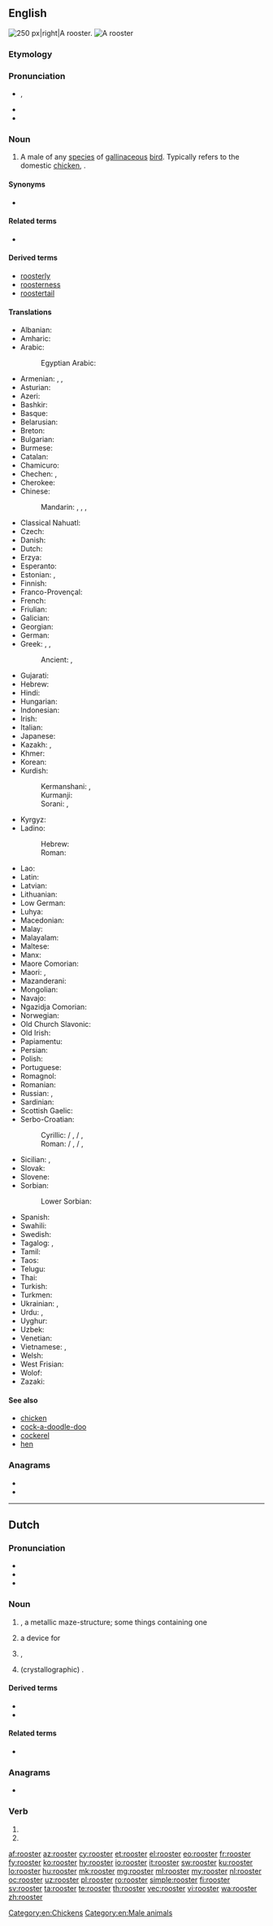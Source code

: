 ==English==
[[Image:Rooster04 adjusted.jpg|thumb|250 px|right|A rooster.]]
[[File:A close-up of rooster 6.JPG|thumb|A rooster]]
{{wikipedia}}

===Etymology===
{{suffix|roost|er|lang=en}}

===Pronunciation===
* {{enPR|roo͞'stər}}, {{IPA|/ˈɹuːstə(ɹ)/|lang=en}}
* {{audio|en-us-rooster.ogg|Audio (US)|lang=en}}
* {{rhymes|uːstə(ɹ)|lang=en}}

===Noun===
{{en-noun}}

# A male of any [[species]] of [[gallinaceous]] [[bird]]. Typically refers to the domestic [[chicken]], {{taxlink|Gallus gallus domesticus|species|noshow=1}}.

====Synonyms====
* {{l|en|cock}}

====Related terms====
* {{l|en|roost}}

====Derived terms====
* [[roosterly]]
* [[roosterness]]
* [[roostertail]]

====Translations====
{{trans-top-also|male domestic fowl|cock}}
* Albanian: {{t|sq|kokosh|m}}
* Amharic: {{t|am|አውራ ዶሮ|sc=Ethi}}
* Arabic: {{t+|ar|ديك|m|tr=dīk}}
*: Egyptian Arabic: {{t|arz|ديك|m|tr=dīk|sc=Arab}}
* Armenian: {{t+|hy|աքլոր}}, {{t+|hy|աքաղաղ}}, {{t|hy|խորոզ|sc=Armn}} {{qualifier|dialectal}}
* Asturian: {{t|ast|gallu|m}}
* Azeri: {{t+|az|xoruz}}
* Bashkir: {{t|ba|әтәс|sc=Cyrl}}
* Basque: {{t|eu|oilarra}}
* Belarusian: {{t|be|пе́вень|m}}
* Breton: {{t+|br|kilhog|m}}
* Bulgarian: {{t+|bg|пете́л|m}}
* Burmese: {{t+|my|ကြက်ဖ|sc=Mymr}}
* Catalan: {{t|ca|gall|m}}
* Chamicuro: {{t|ccc|kayo}}
* Chechen: {{t|ce|боргIал}}, {{t|ce|нIаьна}}
* Cherokee: {{t|chr|ᎠᏨᏯ|sc=Cher}}
* Chinese:
*: Mandarin: {{t|cmn|雄雞|sc=Hani}}, {{t+|cmn|雄鸡|tr=xióngjī|sc=Hani}}, {{t|cmn|公雞|sc=Hani}}, {{t+|cmn|公鸡|tr=gōngjī|sc=Hani}}
* Classical Nahuatl: {{t|nci|Caxtīllān huehxōlōtl}}
* Czech: {{t+|cs|kohout|m}}
* Danish: {{t+|da|hane|c}}
* Dutch: {{t+|nl|haan|m}}
* Erzya: {{t|myv|атякш}}
* Esperanto: {{t|eo|koko}}
* Estonian: {{t+|et|kukk}}, {{t|et|kikas}}
* Finnish: {{t+|fi|kukko}}
* Franco-Provençal: {{t|frp|jal|m}}
* French: {{t+|fr|coq|m}}
* Friulian: {{t|fur|gjal|m}}
* Galician: {{t|gl|galo|m}}
* Georgian: {{t|ka|მამალი}}
* German: {{t+|de|Hahn|m}}
* Greek: {{t+|el|κόκορας|m}}, {{t+|el|πετεινός|m}}, {{qualifier|poetic}} {{t+|el|αλέκτορας|m}}
*: Ancient: {{t|grc|ἀλεκτρυών|m}}, {{t|grc|ἀλέκτωρ}}
* Gujarati: {{t|gu|કૂકડો|m|tr=kūkɖo}}
* Hebrew: {{t+|he|תרנגול|m|tr=tarnegól|sc=Hebr}}
* Hindi: {{t|hi|मुर्ग़ा|m|tr=murġā|sc=Deva}}
* Hungarian: {{t+|hu|kakas}}
* Indonesian: {{t+|id|ayam jago}}
* Irish: {{t+|ga|coileach|m}}
* Italian: {{t+|it|gallo|m}}
* Japanese: {{t|ja|雄鳥|tr=おんどり, ondori|sc=Jpan}}
* Kazakh: {{t|kk|әтеш}}, {{t|kk|қораз}}
* Khmer: {{t|km|មាន់ឈ្មោល|tr=moan cmool|sc=Khmr}}
* Korean: {{t+|ko|수탉|sc=Hang}}
* Kurdish:
*: Kermanshani: {{t|ku|کڵەشێر|sc=ku-Arab|tr=kiłeşêr}}, {{t+|ku|کەڵەشێر|sc=ku-Arab|tr=kełeşêr}}
*: Kurmanji: {{t+|ku|dîk|m}}
*: Sorani: {{t|ckb|کەڵەشێر|tr=kełeşêr}}, {{t|ckb|کەلەباب|tr=kelebab}}
* Kyrgyz: {{t|ky|короз}}
* Ladino:
*: Hebrew: {{t|lad|גאייו|m|sc=Hebr}}
*: Roman: {{t|lad|gayo|m}}
{{trans-mid}}
* Lao: {{t-needed|lo}}
* Latin: {{t+|la|gallus|m}}
* Latvian: {{t|lv|gailis|m}}
* Lithuanian: {{t+|lt|gaidys|m}}
* Low German: {{t|nds|Hahn|m}}
* Luhya: {{t-needed|luy}}
* Macedonian: {{t|mk|петел|m}}
* Malay: {{t|ms|ayam jantan}}
* Malayalam: {{t+|ml|പൂവങ്കോഴി}}
* Maltese: {{t|mt|serduk|m}}
* Manx: {{t|gv|kellagh|m}}
* Maore Comorian: {{t|swb|kukui|c5|c6}}
* Maori: {{t|mi|tame heihei}}, {{t|mi|pīkaokao}}
* Mazanderani: {{t|mzn|تلا|tr=telâ|sc=ps-Arab}}
* Mongolian: {{t|mn|эр тахиа}}
* Navajo: {{t|nv|naaʼahóóhai bikąʼí}}
* Ngazidja Comorian: {{t|zdj|kuɗume|c5|c6}}
* Norwegian: {{t+|no|hane|m}}
* Old Church Slavonic: {{t|cu|коуръ|m|sc=Cyrs}}
* Old Irish: {{t|sga|caileach|m}}
* Papiamentu: {{t|pap|gai}}
* Persian: {{t+|fa|خروس|tr=xorus}}
* Polish: {{t+|pl|kogut|m}}
* Portuguese: {{t+|pt|galo|m}}
* Romagnol: {{t|rgn|gal}}
* Romanian: {{t+|ro|cocoș|m}}
* Russian: {{t+|ru|пету́х|m}}, {{qualifier|regional}} {{t+|ru|ко́чет|m}}
* Sardinian: {{t|sc|pudhu}}
* Scottish Gaelic: {{t|gd|coileach|m}}
* Serbo-Croatian:
*: Cyrillic: {{t|sh|петао|m}} / {{t|sh|пијетао|m}}, {{t|sh|певац|m}} / {{t|sh|пијевац|m}}, {{t|sh|хороз|m}}
*: Roman: {{t|sh|petao|m}} / {{t+|sh|pijetao|m}}, {{t|sh|pevac|m}} / {{t+|sh|pijevac|m}}, {{t+|sh|horoz|m}}
* Sicilian: {{t+|scn|jaddu|m}}, {{t+|scn|gaddu|m}}
* Slovak: {{t|sk|kohút|m}}
* Slovene: {{t+|sl|petelin|m}}
* Sorbian:
*: Lower Sorbian: {{t|dsb|kokot|m}}
* Spanish: {{t+|es|gallo|m}}
* Swahili: {{t+|sw|jogoo}}
* Swedish: {{t+|sv|tupp|c}}
* Tagalog: {{qualifier|literally}} {{t|tl|rooster|m}}, {{t+|tl|tandang}}
* Tamil: {{t+|ta|சேவல்}}
* Taos: {{t|twf|gòyu’úna}}
* Telugu: {{t+|te|రూస్టర్}}
* Thai: {{t|th|ไก่ตัวผู้|tr=gài dtua pôo|sc=Thai}}
* Turkish: {{t+|tr|horoz}}
* Turkmen: {{t|tk|horaz}}
* Ukrainian: {{t+|uk|пі́вень|m}}, {{t+|uk|ко́гут|m}}
* Urdu: {{t|ur|مرغا|m|tr=murġā|sc=ur-Arab}}, {{t|ur|خروس|m|tr=xurūs|sc=ur-Arab}}
* Uyghur: {{t+|ug|خوراز|sc=ug-Arab}}
* Uzbek: {{t|uz|xo'roz}}
* Venetian: {{t+|vec|gaƚo|m}}
* Vietnamese: {{t+|vi|gà trống}}, {{t|vi|con gà trống}}
* Welsh: {{t+|cy|ceiliog|m}}
* West Frisian: {{t|fy|hoanne}}
* Wolof: {{t+|wo|séq|alt=séq gi}}
* Zazaki: {{t|zza|dîk|m}}
{{trans-bottom}}

====See also====
* [[chicken]]
* [[cock-a-doodle-doo]]
* [[cockerel]]
* [[hen]]

===Anagrams===
* {{l|en|rooters}}
* {{l|en|toreros}}

[[Category:en:Chickens]]
[[Category:en:Male animals]]

----

==Dutch==

===Pronunciation===
* {{IPA|/ˈroːstər/|lang=nl}}
* {{audio|Nl-rooster.ogg|Audio|lang=nl}}
* {{hyphenation|roos|ter|lang=nl}}

===Noun===
{{nl-noun|n|g2=m|-s|roostertje}}

# {{l|en|grill}}, {{l|en|grid}} a metallic maze-structure; some things containing one
# a device for {{l|en|roasting}}
# {{l|en|roster}}, {{l|en|timetable}}
# (crystallographic) {{l|en|lattice}}.

====Derived terms====
* {{l|nl|broodrooster}}
* {{l|nl|uurrooster}}

====Related terms====
* {{l|nl|roosteren}}

===Anagrams===
* {{l|nl|torero's}}

===Verb===
{{nl-verb-form}}

# {{nl-verb form of|p=1|n=sg|t=pres|m=ind|roosteren}}
# {{nl-verb form of|m=imp|roosteren}}

[[af:rooster]]
[[az:rooster]]
[[cy:rooster]]
[[et:rooster]]
[[el:rooster]]
[[eo:rooster]]
[[fr:rooster]]
[[fy:rooster]]
[[ko:rooster]]
[[hy:rooster]]
[[io:rooster]]
[[it:rooster]]
[[sw:rooster]]
[[ku:rooster]]
[[lo:rooster]]
[[hu:rooster]]
[[mk:rooster]]
[[mg:rooster]]
[[ml:rooster]]
[[my:rooster]]
[[nl:rooster]]
[[oc:rooster]]
[[uz:rooster]]
[[pl:rooster]]
[[ro:rooster]]
[[simple:rooster]]
[[fi:rooster]]
[[sv:rooster]]
[[ta:rooster]]
[[te:rooster]]
[[th:rooster]]
[[vec:rooster]]
[[vi:rooster]]
[[wa:rooster]]
[[zh:rooster]]